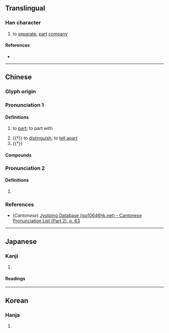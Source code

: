 {{character info/new}}
==Translingual==

===Han character===
{{Han char|rn=9|rad=人|as=04|sn=6|four=21210|canj=OPP|ids=⿰亻比}}

# to [[separate]], [[part]] [[company]]

====References====
* {{Han ref|kx=0094.120|dkj=00404|dj=0200.040|hdz=10121.010|uh=4EF3|ud=20211|bh=A5F6|bd=42486}}

----

==Chinese==
{{zh-forms}}

===Glyph origin===
{{Han etym}}

===Pronunciation 1===
{{zh-pron
|m=pǐ
|c=pei2
|mc=2,3
|oc=1,2,4
|ma=
|cat=v
}}

====Definitions====
{{zh-hanzi}}

# {{lb|zh|literary}} to [[part]]; to part with
# {{†}} to [[distinguish]]; to [[tell apart]]
# {{†}} {{zh-alt-form|比}}

====Compounds====
{{zh-der|仳別|仳脇|仳𠌯|仳離}}

===Pronunciation 2===
{{zh-pron
|m=pí
|c=pei4
|mc=1
|oc=3
|cat=n
}}

====Definitions====
{{zh-hanzi}}

# {{zh-only|仳倠}}

===References===
* (''Cantonese'') [http://www.iso10646hk.net/jp/document/download.jsp Jyutping Database (iso10646hk.net) - Cantonese Pronunciation List (Part 2), p. 63]

----

==Japanese==

===Kanji===
{{ja-kanji|grade=|rs=人04}}

# {{defn|lang=ja|sort=人04}}

====Readings====
{{ja-readings
|goon=び
|kanon=ひ
|kun=わか-れる
}}

----

==Korean==

===Hanja===
{{ko-hanja|hangeul=비|rv=bi|mr=pi}}

# {{defn|lang=ko|sort=人04}}